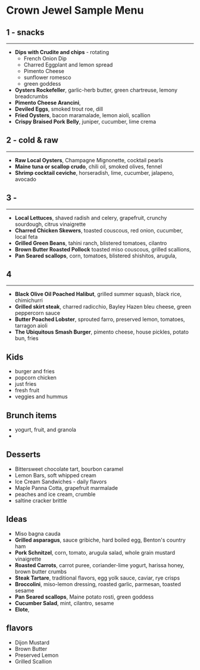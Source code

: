 
# Crown Jewel Sample Menu

## 1 - snacks

---

- **Dips with Crudite and chips** - rotating
  - French Onion Dip
  - Charred Eggplant and lemon spread
  - Pimento Cheese
  - sunflower romesco
  - green goddess
- **Oysters Rockefeller**, garlic-herb butter, green chartreuse, lemony breadcrumbs
- **Pimento Cheese Arancini**,
- **Deviled Eggs**, smoked trout roe, dill
- **Fried Oysters**, bacon maramalade, lemon aioli, scallion
- **Crispy Braised Pork Belly**, juniper, cucumber, lime crema

## 2 - cold & raw

---

- **Raw Local Oysters**, Champagne Mignonette, cocktail pearls
- **Maine tuna or scallop crudo**, chili oil, smoked olives, fennel
- **Shrimp cocktail ceviche**, horseradish, lime, cucumber, jalapeno, avocado

## 3 -

---

- **Local Lettuces**, shaved radish and celery, grapefruit, crunchy sourdough, citrus vinaigrette
- **Charred Chicken Skewers**, toasted couscous, red onion, cucumber, local feta
- **Grilled Green Beans**, tahini ranch, blistered tomatoes, cilantro
- **Brown Butter Roasted Pollock** toasted miso couscous, grilled scallions,
- **Pan Seared scallops**, corn, tomatoes, blistered shishitos, arugula,

## 4

---

- **Black Olive Oil Poached Halibut**, grilled summer squash, black rice, chimichurri
- **Grilled skirt steak**, charred radicchio, Bayley Hazen bleu cheese, green peppercorn sauce
- **Butter Poached Lobster**, sprouted farro, preserved lemon, tomatoes, tarragon aioli
- **The Ubiquitous Smash Burger**, pimento cheese, house pickles, potato bun, fries

## Kids

- burger and fries
- popcorn chicken
- just fries
- fresh fruit
- veggies and hummus

## Brunch items

- yogurt, fruit, and granola
-

## Desserts

- Bittersweet chocolate tart, bourbon caramel
- Lemon Bars, soft whipped cream
- Ice Cream Sandwiches - daily flavors
- Maple Panna Cotta, grapefruit marmalade
- peaches and ice cream, crumble
- saltine cracker brittle

## Ideas

- Miso bagna cauda
- **Grilled asparagus**, sauce gribiche, hard boiled egg, Benton's country ham
- **Pork Schnitzel**, corn, tomato, arugula salad, whole grain mustard vinaigrette
- **Roasted Carrots**, carrot puree, coriander-lime yogurt, harissa honey, brown butter crumbs
- **Steak Tartare**, traditional flavors, egg yolk sauce, caviar, rye crisps
- **Broccolini**, miso-lemon dressing, roasted garlic, parmesan, toasted sesame
- **Pan Seared scallops**, Maine potato rosti, green goddess
- **Cucumber Salad**, mint, cilantro, sesame
- **Elote**,

## flavors

- Dijon Mustard
- Brown Butter
- Preserved Lemon
- Grilled Scallion
